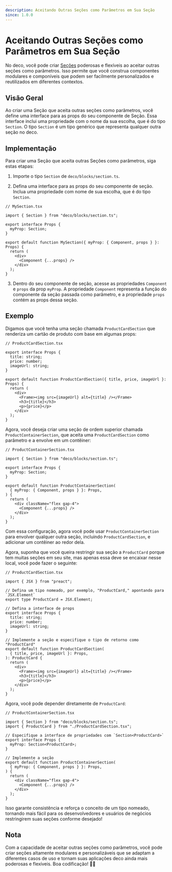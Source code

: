 ```yaml
---
description: Aceitando Outras Seções como Parâmetros em Sua Seção
since: 1.0.0
---
```


# Aceitando Outras Seções como Parâmetros em Sua Seção

No deco, você pode criar [Seções](https://deco.cx/docs/pt-br/concepts/section) poderosas e
flexíveis ao aceitar outras seções como parâmetros. Isso permite que você
construa componentes modulares e componíveis que podem ser facilmente
personalizados e reutilizados em diferentes contextos.

## Visão Geral

Ao criar uma Seção que aceita outras seções como parâmetros, você define uma
interface para as props do seu componente de Seção. Essa interface inclui uma
propriedade com o nome da sua escolha, que é do tipo `Section`. O tipo `Section`
é um tipo genérico que representa qualquer outra seção no deco.

## Implementação

Para criar uma Seção que aceita outras Seções como parâmetros, siga estas
etapas:

1. Importe o tipo `Section` de `deco/blocks/section.ts`.

2. Defina uma interface para as props do seu componente de seção. Inclua uma
   propriedade com nome de sua escolha, que é do tipo `Section`.

```tsx
// MySection.tsx

import { Section } from "deco/blocks/section.ts";

export interface Props {
  myProp: Section;
}

export default function MySection({ myProp: { Component, props } }: Props) {
  return (
    <div>
      <Component {...props} />
    </div>
  );
}
```

3. Dentro do seu componente de seção, acesse as propriedades `Component` e
   `props` da prop `myProp`. A propriedade `Component` representa a função do
   componente da seção passada como parâmetro, e a propriedade `props` contém as
   props dessa seção.

## Exemplo

Digamos que você tenha uma seção chamada `ProductCardSection` que renderiza um
cartão de produto com base em algumas props:

```tsx
// ProductCardSection.tsx

export interface Props {
  title: string;
  price: number;
  imageUrl: string;
}

export default function ProductCardSection({ title, price, imageUrl }: Props) {
  return (
    <div>
      <Frame><img src={imageUrl} alt={title} /></Frame>
      <h3>{title}</h3>
      <p>{price}</p>
    </div>
  );
}
```

Agora, você deseja criar uma seção de ordem superior chamada
`ProductContainerSection`, que aceita uma `ProductCardSection` como parâmetro e
a envolve em um contêiner:

```tsx
// ProductContainerSection.tsx

import { Section } from "deco/blocks/section.ts";

export interface Props {
  myProp: Section;
}

export default function ProductContainerSection(
  { myProp: { Component, props } }: Props,
) {
  return (
    <div className="flex gap-4">
      <Component {...props} />
    </div>
  );
}
```

Com essa configuração, agora você pode usar `ProductContainerSection` para
envolver qualquer outra seção, incluindo `ProductCardSection`, e adicionar um
contêiner ao redor dela.

Agora, suponha que você queira restringir sua seção a `ProductCard` porque tem
muitas seções em seu site, mas apenas essa deve se encaixar nesse local, você
pode fazer o seguinte:

```tsx
// ProductCardSection.tsx

import { JSX } from "preact";

// Defina um tipo nomeado, por exemplo, "ProductCard," apontando para `JSX.Element`
export type ProductCard = JSX.Element;

// Defina a interface de props
export interface Props {
  title: string;
  price: number;
  imageUrl: string;
}

// Implemente a seção e especifique o tipo de retorno como "ProductCard"
export default function ProductCardSection(
  { title, price, imageUrl }: Props,
): ProductCard {
  return (
    <div>
      <Frame><img src={imageUrl} alt={title} /></Frame>
      <h3>{title}</h3>
      <p>{price}</p>
    </div>
  );
}
```

Agora, você pode depender diretamente de `ProductCard`:

```tsx
// ProductContainerSection.tsx

import { Section } from "deco/blocks/section.ts";
import { ProductCard } from "./ProductCardSection.tsx";

// Especifique a interface de propriedades com `Section<ProductCard>`
export interface Props {
  myProp: Section<ProductCard>;
}

// Implemente a seção
export default function ProductContainerSection(
  { myProp: { Component, props } }: Props,
) {
  return (
    <div className="flex gap-4">
      <Component {...props} />
    </div>
  );
}
```

Isso garante consistência e reforça o conceito de um tipo nomeado, tornando mais
fácil para os desenvolvedores e usuários de negócios restringirem suas seções
conforme desejado!

## Nota

Com a capacidade de aceitar outras seções como parâmetros, você pode criar
seções altamente modulares e personalizáveis que se adaptam a diferentes casos
de uso e tornam suas aplicações deco ainda mais poderosas e flexíveis. Boa
codificação! 🧩🚀
